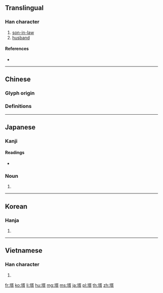 {{character info/new}}
==Translingual==

===Han character===
{{Han char|rn=33|rad=士|as=09|sn=12|four=|canj=GNOB|ids=⿰土胥}}

# [[son-in-law]]
# [[husband]]

====References====
* {{Han ref|kx=0243.170|dkj=05664|hdz=10469.040|uh=58FB|ud=22779}}

----

==Chinese==
===Glyph origin===
{{Han etyl}}
===Definitions===
{{zh-see|婿}}

----

==Japanese==

===Kanji===
{{ja-kanji|grade=|rs=士09}}

====Readings====
* {{ja-readings|goon=[[さい]] (sai)|kanon=[[せい]] (sei)|kun=[[むこ]] (muko)}}

===Noun===
{{ja-noun|むこ}}

# {{alternative form of|婿|lang=ja}}

----

==Korean==

===Hanja===
{{ko-hanja|hangeul=서|rv=seo|mr=sŏ}}

# {{defn|lang=ko|sort=士09}}

----

==Vietnamese==

===Han character===
{{vi-hantu|tế|rs=士09}}

# {{defn|lang=vi}}

[[fr:壻]]
[[ko:壻]]
[[li:壻]]
[[hu:壻]]
[[mg:壻]]
[[ms:壻]]
[[ja:壻]]
[[pl:壻]]
[[th:壻]]
[[zh:壻]]